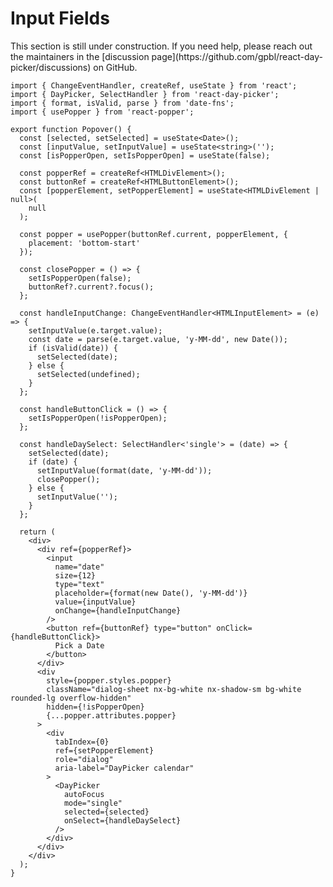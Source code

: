 
# Input Fields

<Callout emoji="🚧">
  This section is still under construction. If you need help, please reach out
  the maintainers in the [discussion
  page](https://github.com/gpbl/react-day-picker/discussions) on GitHub.
</Callout>

```tsx example fileName="Popover.tsx"
import { ChangeEventHandler, createRef, useState } from 'react';
import { DayPicker, SelectHandler } from 'react-day-picker';
import { format, isValid, parse } from 'date-fns';
import { usePopper } from 'react-popper';

export function Popover() {
  const [selected, setSelected] = useState<Date>();
  const [inputValue, setInputValue] = useState<string>('');
  const [isPopperOpen, setIsPopperOpen] = useState(false);

  const popperRef = createRef<HTMLDivElement>();
  const buttonRef = createRef<HTMLButtonElement>();
  const [popperElement, setPopperElement] = useState<HTMLDivElement | null>(
    null
  );

  const popper = usePopper(buttonRef.current, popperElement, {
    placement: 'bottom-start'
  });

  const closePopper = () => {
    setIsPopperOpen(false);
    buttonRef?.current?.focus();
  };

  const handleInputChange: ChangeEventHandler<HTMLInputElement> = (e) => {
    setInputValue(e.target.value);
    const date = parse(e.target.value, 'y-MM-dd', new Date());
    if (isValid(date)) {
      setSelected(date);
    } else {
      setSelected(undefined);
    }
  };

  const handleButtonClick = () => {
    setIsPopperOpen(!isPopperOpen);
  };

  const handleDaySelect: SelectHandler<'single'> = (date) => {
    setSelected(date);
    if (date) {
      setInputValue(format(date, 'y-MM-dd'));
      closePopper();
    } else {
      setInputValue('');
    }
  };

  return (
    <div>
      <div ref={popperRef}>
        <input
          name="date"
          size={12}
          type="text"
          placeholder={format(new Date(), 'y-MM-dd')}
          value={inputValue}
          onChange={handleInputChange}
        />
        <button ref={buttonRef} type="button" onClick={handleButtonClick}>
          Pick a Date
        </button>
      </div>
      <div
        style={popper.styles.popper}
        className="dialog-sheet nx-bg-white nx-shadow-sm bg-white rounded-lg overflow-hidden"
        hidden={!isPopperOpen}
        {...popper.attributes.popper}
      >
        <div
          tabIndex={0}
          ref={setPopperElement}
          role="dialog"
          aria-label="DayPicker calendar"
        >
          <DayPicker
            autoFocus
            mode="single"
            selected={selected}
            onSelect={handleDaySelect}
          />
        </div>
      </div>
    </div>
  );
}
```
